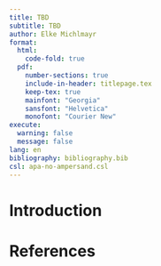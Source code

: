 ```yaml
---
title: TBD
subtitle: TBD
author: Elke Michlmayr
format:
  html:
    code-fold: true
  pdf:
    number-sections: true
    include-in-header: titlepage.tex
    keep-tex: true
    mainfont: "Georgia"
    sansfont: "Helvetica"
    monofont: "Courier New"
execute:
  warning: false
  message: false
lang: en
bibliography: bibliography.bib
csl: apa-no-ampersand.csl
---
```


```{=latex}
\section*{Abstract}
The aim of this work is to create a project proposal. In the first part of the paper, a literature study of the state of the art for using remote sensing generated data in life cycle assessments (LCAs) is performed. Based on that, my proposed project is developed in described in detail. The final part of the paper includes a project plan.

The desired learning and contribution of this university class is to demonstrate  ability as a student to get an overview of a research field, summarize the findings, identify a gap in the existing knowledge, define a research question, and a project plan to tackle it. For this specific class, the topic should be related to LCA. In its simplest form the proprosal is about planning an LCA, but higher-level work is also appropriate.
```

# Introduction

# References